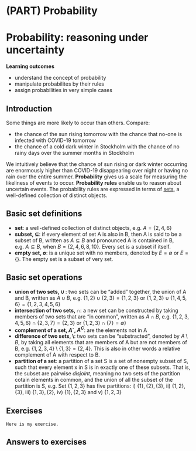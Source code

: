 # (PART) Probability {-}


# Probability: reasoning under uncertainty

**Learning outcomes**

- understand the concept of probability
- manipulate probabilites by their rules
- assign probabilities in very simple cases




## Introduction

Some things are more likely to occur than others. Compare:

- the chance of the sun rising tomorrow with the chance that no-one is infected with COVID-19 tomorrow
- the chance of a cold dark winter in Stockholm with the chance of no rainy days over the summer months in Stockholm

We intuitively believe that the chance of sun rising or dark winter occurring are enormously higher than COVID-19 disappearing over night or having no rain over the entire summer. **Probability** gives us a scale for measuring the likeliness of events to occur. **Probability rules** enable us to reason about uncertain events. The probability rules are expressed in terms of [sets](https://en.wikipedia.org/wiki/Set_(mathematics)), a well-defined collection of distinct objects.


## Basic set definitions

- **set**: a well-defined collection of distinct objects, e.g. $A = \{2, 4, 6\}$
- **subset, $\subseteq$**: if every element of set A is also in B, then A is said to be a subset of B, written as $A \subseteq B$ and pronounced A is contained in B, e.g. $A \subseteq B$, when $B = \{2, 4, 6, 8, 10\}$. Every set is a subset if itself.
- **empty set, $\emptyset$**: is a unique set with no members, denoted by $E = \emptyset$ or $E = \{\}$. The empty set is a subset of very set.

## Basic set operations

- **union of two sets, $\cup$ **: two sets can be "added" together, the union of A and B, written as $A \cup B$, e.g. $\{1, 2\} \cup \{2, 3\} = \{1, 2, 3\}$ or $\{1, 2, 3\} \cup \{1, 4, 5, 6\} = \{1, 2, 3, 4, 5, 6\}$
- **intersection of two sets, $\cap$**: a new set can be constructed by taking members of two sets that are "in common", written as $A \cap B$, e.g. $\{1, 2, 3, 4, 5, 6\} \cap \{2, 3, 7\} = \{2, 3\}$ or $\{1, 2, 3\} \cap \{7 \} = \emptyset \}$
- **complement of a set, $A´$, $A^C$**: are the elements not in A
- **difference of two sets, $\setminus$**: two sets can be "substracted", denoted by $A \setminus B$, by taking all elements that are members of A but are not members of B, e.g. $\{1, 2, 3, 4\} \setminus \{1, 3\} = \{2, 4\}$. This is also in other words a relative complement of A with respect to B.
- **partition of a set**: a partition of a set S is a set of nonempty subset of S, such that every element x in S is in exactly one of these subsets. That is, the subset are pairwise *disjoint*, meaning no two sets of the partition cotain elements in common, and the union of all the subset of the partition is S, e.g. Set $\{1, 2, 3\}$ has five partitions: i) $\{1\}, \{2\}, \{3\}$, ii) $\{1, 2\}, \{3\}$, iii) $\{1,3\}, \{2\}$, iv) $\{1\}, \{2, 3\}$ and v) $\{1,2,3\}$


<!-- **Some further properties** -->

<!-- - intersection $(\cap)$ and union $(\cup)$ are commutative: $A \cap B = B \cap A$ and $A \cup B = B \cup A$  -->
<!-- - intersection and union are associative: $(A \cap B) \cap C = A \cap (B \cap C)$ and $(A \cup B) \cup C = A \cup (B \cup C)$  -->
<!-- - union is distributive over intersection and vice versa: $A \cup (B \cap C) = (A \cup B) \cap (A \cup C)$ and $A \cap (B \cup C) = (A \cap B) \cup (A \cap C)$  -->
<!-- - de Morgan's laws: $(A \cup B)´ = A´ \cap B´$ and $(A \cap B)´ = A` \cup B´$ -->

<!-- **Example**  -->

<!-- ```{block2, type = "example"} -->

<!-- Here comes example -->

<!-- a = 1 -->


<!-- ``` -->


## Exercises

```exercise
Here is my exercise.
```

## Answers to exercises

